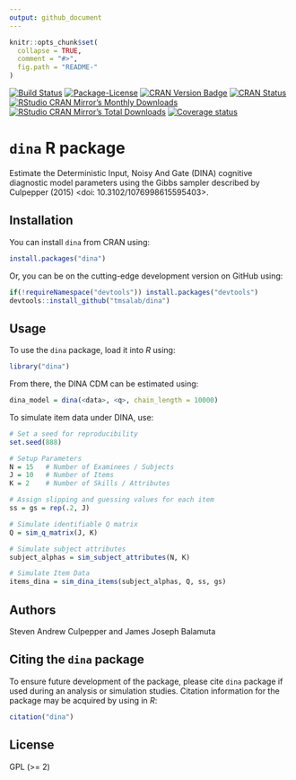 ```yaml
---
output: github_document
---
```


<!-- README.md is generated from README.Rmd. Please edit that file -->

```r
knitr::opts_chunk$set(
  collapse = TRUE,
  comment = "#>",
  fig.path = "README-"
)
```

[![Build Status](https://travis-ci.org/tmsalab/dina.svg)](https://travis-ci.org/tmsalab/dina)
[![Package-License](http://img.shields.io/badge/license-GPL%20(%3E=2)-brightgreen.svg?style=flat)](http://www.gnu.org/licenses/gpl-2.0.html)
[![CRAN Version Badge](http://www.r-pkg.org/badges/version/dina)](https://cran.r-project.org/package=dina)
[![CRAN Status](https://cranchecks.info/badges/worst/dina)](https://cran.r-project.org/web/checks/check_results_dina.html)
[![RStudio CRAN Mirror's Monthly Downloads](http://cranlogs.r-pkg.org/badges/dina?color=brightgreen)](http://www.r-pkg.org/pkg/dina)
[![RStudio CRAN Mirror's Total Downloads](http://cranlogs.r-pkg.org/badges/grand-total/dina?color=brightgreen)](http://www.r-pkg.org/pkg/dina)
[![Coverage status](https://codecov.io/gh/tmsalab/dina/branch/master/graph/badge.svg)](https://codecov.io/github/tmsalab/dina?branch=master)

# `dina` R package

Estimate the Deterministic Input, Noisy And Gate (DINA) cognitive diagnostic
model parameters using the Gibbs sampler described by Culpepper (2015) 
<doi: 10.3102/1076998615595403>.

## Installation

You can install `dina` from CRAN using:

```r
install.packages("dina")
```

Or, you can be on the cutting-edge development version on GitHub using:

```r
if(!requireNamespace("devtools")) install.packages("devtools")
devtools::install_github("tmsalab/dina")
```

## Usage

To use the `dina` package, load it into _R_ using:

```r
library("dina")
```

From there, the DINA CDM can be estimated using:

```r
dina_model = dina(<data>, <q>, chain_length = 10000)
```

To simulate item data under DINA, use:

```r
# Set a seed for reproducibility
set.seed(888)

# Setup Parameters
N = 15   # Number of Examinees / Subjects
J = 10   # Number of Items
K = 2    # Number of Skills / Attributes

# Assign slipping and guessing values for each item
ss = gs = rep(.2, J)

# Simulate identifiable Q matrix
Q = sim_q_matrix(J, K)

# Simulate subject attributes
subject_alphas = sim_subject_attributes(N, K)

# Simulate Item Data
items_dina = sim_dina_items(subject_alphas, Q, ss, gs)
```

## Authors

Steven Andrew Culpepper and James Joseph Balamuta

## Citing the `dina` package

To ensure future development of the package, please cite `dina`
package if used during an analysis or simulation studies. Citation information
for the package may be acquired by using in *R*:

```r
citation("dina")
```

## License

GPL (>= 2)
